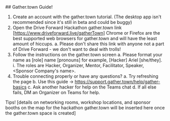 
<Container>
## Gather.town Guide!

1.	Create an account with the gather.town tutorial. (The desktop app isn't recommended since it's still in beta and could be buggy)
2.	Open the Drive Forward Hackathon gather.town link [https://www.driveforward.live/gatherTown] Chrome or Firefox are the best supported web browsers for gather.town and will have the least amount of hiccups.
    a.	Please don't share this link with anyone not a part of Drive Forward - we don't want to deal with trolls!
3.	Follow the instructions on the gather.town screen
    a.	Please format your name as [role] name [pronouns] for example, [Hacker] Ariel [she/they].
        i.	The roles are Hacker, Organizer, Mentor, Facilitator, Speaker, <Sponsor Company's name>.
4.	Trouble connecting properly or have any questions?
    a.	Try refreshing the page
    b.	Use this guide → https://support.gather.town/help/gather-basics
    c.	Ask another hacker for help on the Teams chat
    d.	If all else fails, DM an Organizer on Teams for help.


Tips!
[details on networking rooms, workshop locations, and sponsor booths on the map for the hackathon gather.town will be inserted here once the gather.town space is created]
</Container>
